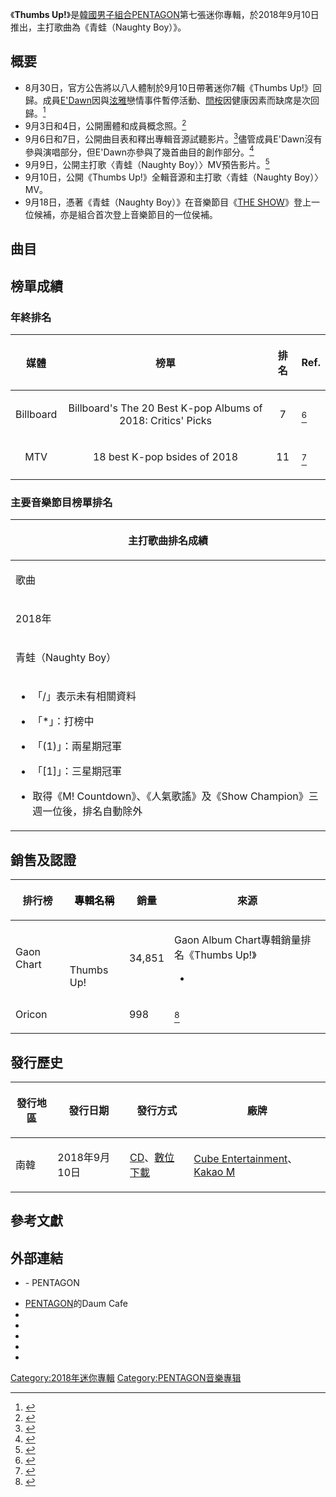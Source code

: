 {{Infobox Album
| Name           = Thumbs Up!
| Type           = 迷你專輯
| Cover          = 
| Artist         = [[Pentagon_(男子組合)|PENTAGON]]
| Released       = {{Start date|2018|09|10}}
| Recorded       = 2018年
| Format         = {{hlist|[[CD|CD]]|[[數位音樂下載|數位音樂下載]]}}
| Genre          = {{hlist|[[韓語流行音樂|韓語流行音樂]]|[[Dance-pop|Dance-pop]]}}
| Language   = [[韓語|韓語]]
| Label          = {{hlist|[[Cube娛樂|Cube娛樂]]|[[Kakao娛樂|LOEN娛樂]]}}
| Last album     = [[Positive_(PENTAGON迷你專輯)|Positive]]<br />（2018年）
| This album     = '''Thumbs Up!'''<br />（2018年）
| Next album     = [[Genie:us|Genie:us]]<br />（2019年）
| Misc           ={{External music video|Type=EP|{{YouTube|id = Y90uGW5z2MM |title = 青蛙（Naughty Boy）}}}}
}}

《'''Thumbs Up!'''》是[[韓國|韓國]][[男子組合|男子組合]][[Pentagon_(男子組合)|PENTAGON]]第七張迷你專輯，於2018年9月10日推出，主打歌曲為《青蛙（Naughty Boy）》。

== 概要 ==
* 8月30日，官方公告將以八人體制於9月10日帶著迷你7輯《Thumbs Up!》回歸。成員[[E'Dawn|E'Dawn]]因與[[泫雅|泫雅]]戀情事件暫停活動、[[閆桉|閆桉]]因健康因素而缺席是次回歸。<ref>{{Cite web |url=https://www.kpopn.com/2018/09/01/pentagon-7th-mini-album-thumbs-up-teaser-photo |title=PENTAGON 9月10日將以八人體制發行迷你七輯回歸，預告照公開 |accessdate=2018-09-01 |archive-date=2018-09-01 |dead-url=no }}</ref>
* 9月3日和4日，公開團體和成員概念照。<ref>{{Cite web |url=https://www.kpopn.com/2018/09/03/pentagon-thumbs-up-concept- |title=PENTAGON《THUMBS UP》團體、「八人十六色」個人概念照公開！ |accessdate=2018-09-03 |archive-date=2018-09-03 |dead-url=no }}</ref>
* 9月6日和7日，公開曲目表和釋出專輯音源試聽影片。<ref>{{Cite web|url=https://www.kpopn.com/2018/09/08/pentagon-7th-mini-album-thumbs-up-new-concept-photo-track-list |title=PENTAGON《THUMBS UP!》新一波概念照、曲目表、音源試聽公開  |accessdate=2018-09-08 |archive-date=2018-09-08 |dead-url=no }}</ref>儘管成員E'Dawn沒有參與演唱部分，但E'Dawn亦參與了幾首曲目的創作部分。<ref>{{Cite web|url=https://tw.news.yahoo.com/pentagon-%E5%9B%9E%E6%AD%B8%E5%9C%A8%E5%8D%B3-e-apos-dawn-042700009.html?guccounter=1&guce_referrer=aHR0cHM6Ly93d3cuZ29vZ2xlLmNvbS8&guce_referrer_sig=AQAAAK4QE9tnG-oBCbdktMApae-ZW5krETu-KCcNeiEzaktCQIm0l1lx8CGtF_6yRMlvX3IEjSjfU0_LGs2VIOtBu7S08mjYdX2UvXO4TrWwqLneg20u41-Ooc3VjVN8GdWfbpl09St9MjWG1810noxrADajrSDkGw-RdzJtIi2xsriZ |title=Pentagon 回歸在即 E'Dawn 中止活動依然貢獻詞曲！ |accessdate=2018-09-06 |archive-date=2018-09-06 |dead-url=no }}</ref>
* 9月9日，公開主打歌〈青蛙（Naughty Boy）〉MV預告影片。<ref>{{Cite web|url=https://www.kpopn.com/2018/09/11/pentagon-7th-mini-album-naughty-boy-mv-teaser |title=PENTAGON 迷你七輯主打歌《NAUGHTY BOY》MV 預告公開 |accessdate=2018-09-11 |archive-date=2018-09-11 |dead-url=no }}</ref>
* 9月10日，公開《Thumbs Up!》全輯音源和主打歌〈青蛙（Naughty Boy）〉MV。
* 9月18日，憑著《青蛙（Naughty Boy）》在音樂節目《[[THE_SHOW_(SBS_MTV節目)|THE SHOW]]》登上一位候補，亦是組合首次登上音樂節目的一位侯補。

== 曲目 ==
{{Track listing
| total_length     = 17:35

| title1          = '''青蛙'''
| note1           = 청개구리 / Naughty Boy
| lyrics1         = E'Dawn<br>[[李會澤|Hui]]<br>[[安達祐人|Yuto]]<br>[[鄭禹奭|禹奭]]
| music1          = Flow Blow<br>[[李會澤|Hui]]<br>E'Dawn
| arranger1       = Flow Blow
| length1         = 3:19

| title2          = Just Do It Yo!!
| note2           = 저두요!!
| lyrics2         = [[李會澤|Hui]]<br>[[高信源|信源]]<br>[[安達祐人|Yuto]]<br>[[姜炯求|Kino]]<br>[[鄭禹奭|禹奭]]
| music2          = [[李會澤|Hui]]<br>[[高信源|信源]]<br>Ferdy (MosPick)
| arranger2       = Ferdy (MosPick)
| length2         = 3:19

| title3          = Skateboard
| note3           = 
| lyrics3         = [[姜炯求|Kino]]<br>[[鄭禹奭|禹奭]]<br>E'Dawn<br>[[安達祐人|Yuto]]
| music3          = [[姜炯求|Kino]]<br>NATHAN
| arranger3       = NATHAN
| length3         = 3:04

| title4          = 若夜雨將至
| note4           = 밤에 비가 내리면 / When It Rains at Night
| lyrics4         = [[姜炯求|Kino]]<br>[[鄭禹奭|禹奭]]<br>[[安達祐人|Yuto]]
| music4          = [[姜炯求|Kino]]<br>野豬<br>弘益人間
| arranger4       = 野豬<br>弘益人間
| length4         = 4:05

| title5          = Thumbs Up!
| note5           = 
| lyrics5         = [[李會澤|Hui]]<br>[[鄭禹奭|禹奭]]
| music5          = [[李會澤|Hui]]<br>The Proof
| arranger5       = The Proof
| length5         = 3:47

}}

== 榜單成績 ==
===年終排名===
{| class="sortable wikitable"
!媒體
!榜單
!排名
!Ref.
|-
| align="center"| Billboard
| align="center"| Billboard's The 20 Best K-pop Albums of 2018: Critics' Picks
| align="center"| 7
| <ref>{{Cite news|url=https://www.billboard.com/amp/articles/events/year-in-music-2018/8490515/best-k-pop-albums-2018-top-20|title=The 20 Best K-pop Albums of 2018: Critics' Picks|date=2018-12-18|accessdate=2018-12-28|archive-date=2018-12-18|archive-url=https://web.archive.org/web/20181218112359/https://www.billboard.com/amp/articles/events/year-in-music-2018/8490515/best-k-pop-albums-2018-top-20|dead-url=no}}</ref>
|-
| align="center"| MTV
| align="center"| 18 best K-pop bsides of 2018
| align="center"| 11
| <ref>{{Cite news|url=http://www.mtv.com/news/3107844/best-k-pop-b-sides-songs-of-2018/|title=FROM BTS TO RED VELVET, HERE ARE THE 18 BEST K-POP B-SIDES OF 2018|date=2018-12-12|accessdate=2018-12-28|archive-date=2018-12-27|archive-url=https://web.archive.org/web/20181227221633/http://www.mtv.com/news/3107844/best-k-pop-b-sides-songs-of-2018/|dead-url=no}}</ref>
|-
|}

===主要音樂節目榜單排名===
{| class="wikitable" style="text-align:center; font-size:90%;"
|-style="background;color:black; font-weight:bold;"  width="70px"
! colspan="7" |'''主打歌曲排名成績'''
|-
!歌曲
![[Mnet媒體|Mnet]]<br /><small>《[[M!_Countdown|M! Countdown]]》</small>
![[KBS2|KBS2]]<br /><small>《[[Music_Bank|音樂銀行]]》</small>
![[文化廣播_(韓國)|MBC]]<br /><small>《[[Show!_音樂中心|Show! 音樂中心]]》</small>
![[SBS株式會社|SBS]]<br /><small>《[[人氣歌謠|人氣歌謠]]》</small>
![[MBC_Plus_Media|MBC Music]]<br /><small>《[[Show_Champion|Show Champion]]》</small>
![[SBS_MTV|SBS MTV]]<br /><small>《[[THE_SHOW_(SBS_MTV節目)|THE SHOW]]》</small>
|-
! colspan="7" |2018年
|-
|青蛙（Naughty Boy）
| 4
| 31
| 28
| /
| 8
| 3
|-
| colspan="7" |{{col-begin}}
{{col-break}}
*「/」表示未有相關資料
{{col-break}}
*「*」：打榜中
{{col-break}}
*「(1)」：兩星期冠軍
{{col-break}}
*「[1]」：三星期冠軍
{{col-break}}
*取得《M! Countdown》、《人氣歌謠》及《Show Champion》三週一位後，排名自動除外
{{col-break}}
{{col-end}}
|}

== 銷售及認證==
{| class="wikitable" style="text-align:center"
! style="background: color:black " |排行榜
! style="background; color:black " |專輯名稱
!銷量
!來源
|-
!Gaon Chart
|rowspan=2 |Thumbs Up!
|34,851
|<ref>{{ko icon}}Gaon Album Chart專輯銷量排名《Thumbs Up!》
* {{cite web|url=http://gaonchart.co.kr/main/section/chart/album.gaon?nationGbn=T&serviceGbn=&targetTime=10&hitYear=2018&termGbn=month|title=（2018.10）|accessdate=2018-11-08|work=[[Gaon音乐榜|Gaon音乐榜]]|language=ko|archive-date=2019-06-08|archive-url=https://web.archive.org/web/20190608212911/http://www.gaonchart.co.kr/main/section/chart/album.gaon?nationGbn=T&serviceGbn=&targetTime=10&hitYear=2018&termGbn=month|dead-url=no}}</ref>
|-
!Oricon
|998
|<ref>{{cite web|url=https://www.oricon.co.jp/rank/ja/w/2018-09-24/p/5/|script-title=《Thumbs Up!》週間　CDアルバムランキング 2018年09月10日～2018年09月16日|trans-title=CD album weekly ranking from September 10, 2018 to September 16, 2018|publisher=Oricon|accessdate=2018-09-19|language=ja|archiveurl=https://web.archive.org/web/20180919030915/https://www.oricon.co.jp/rank/ja/w/2018-09-24/p/5/|archivedate=2018-09-19|deadurl=yes|title=title}}</ref>
|}

== 發行歷史 ==
{| class="wikitable" style="text-align:center"
!發行地區|| 發行日期 || 發行方式 || 廠牌
|-
| 南韓 || 2018年9月10日 ||[[CD|CD]]、[[數位下載|數位下載]] || rowspan=2 | [[Cube_Entertainment|Cube Entertainment]]、[[Kakao_M|Kakao M]]
|}

==參考文獻==
{{Reflist}}

== 外部連結 ==
* {{official|http://www.cubeent.co.kr/pentagon|CUBE}} - PENTAGON
* [https://web.archive.org/web/20180604024436/http://cafe.daum.net/cube-pentagon PENTAGON]的Daum Cafe{{ko}}
* {{twitter|CUBE_PTG|PENTAGON}}{{ko}}
* {{instagram|CUBE_PTG|PENTAGON}}{{ko}}
* {{facebook|pentagon.unitedcube|PENTAGON}}{{ko}}
*{{youtube|channel=UCw4NcAAtRsjL-cGlBrUnMTQ|PENTAGON}}{{en}}
* {{twitter|cube_ptg_staff|PENTAGON Staff}}{{ko}}

{{NoteFoot}}

{{PENTAGON}}

[[Category:2018年迷你專輯|Category:2018年迷你專輯]]
[[Category:PENTAGON音樂專辑|Category:PENTAGON音樂專辑]]
